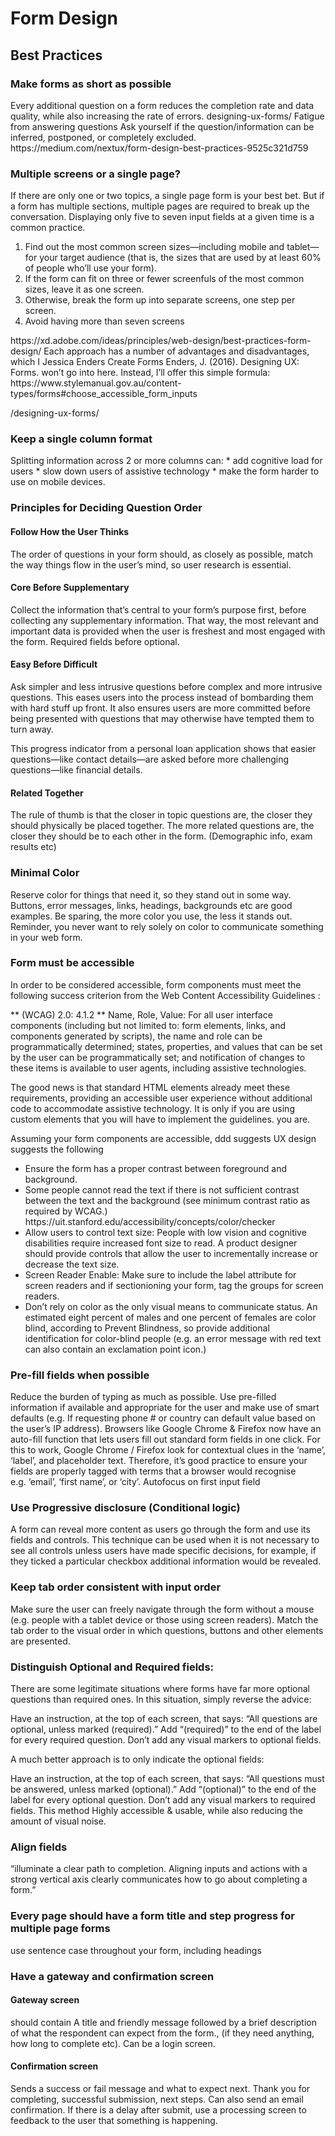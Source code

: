 # Form Design {#formDesign}

## Best Practices 

### Make forms as short as possible
Every additional question on a form reduces the completion rate and data quality, while also increasing the rate of errors. designing-ux-forms/ Fatigue from answering questions  Ask yourself if the question/information can be inferred, postponed, or completely excluded. https://medium.com/nextux/form-design-best-practices-9525c321d759

### Multiple screens or a single page? 
If there are only one or two topics, a single page form is your best bet. But if a form has multiple sections, multiple pages are required to break up the conversation. Displaying only five to seven input fields at a given time is a common practice.

1. Find out the most common screen sizes—including mobile and tablet—for your target audience (that is, the sizes that are used by at least 60% of people who’ll use your form).
2. If the form can fit on three or fewer screenfuls of the most common sizes, leave it as one screen.
3. Otherwise, break the form up into separate screens, one step per screen.
4. Avoid having more than seven screens


https://xd.adobe.com/ideas/principles/web-design/best-practices-form-design/
Each approach has a number of advantages and disadvantages, which I Jessica Enders Create Forms Enders, J. (2016). Designing UX: Forms. won’t go into here. Instead, I’ll offer this simple formula: 
  https://www.stylemanual.gov.au/content-types/forms#choose_accessible_form_inputs

/designing-ux-forms/

### Keep a single column format 
Splitting information across 2 or more columns can:
* add cognitive load for users
* slow down users of assistive technology
* make the form harder to use on mobile devices.

### Principles for Deciding Question Order 

#### Follow How the User Thinks 
The order of questions in your form should, as closely as possible, match the way things flow in the user’s mind, so user research is essential. 

#### Core Before Supplementary 
Collect the information that’s central to your form’s purpose first, before collecting any supplementary information. That way, the most relevant and important data is provided when the user is freshest and most engaged with the form. Required fields before optional. 

#### Easy Before Difficult
Ask simpler and less intrusive questions before complex and more intrusive questions. This eases users into the process instead of bombarding them with hard stuff up front. It also ensures users are more committed before being presented with questions that may otherwise have tempted them to turn away.

This progress indicator from a personal loan application shows that easier questions—like contact details—are asked before more challenging questions—like financial details.

#### Related Together 
The rule of thumb is that the closer in topic questions are, the closer they should physically be placed together. The more related questions are, the closer they should be to each other in the form. (Demographic info, exam results etc)

### Minimal Color 
Reserve color for things that need it, so they stand out in some way. Buttons, error messages, links, headings, backgrounds etc are good examples. Be sparing, the more color you use, the less it stands out. Reminder, you never want to rely solely on color to communicate something in your web form. 

### Form must be accessible 
In order to be considered accessible, form components must meet the following success criterion from the Web Content Accessibility Guidelines :

** (WCAG) 2.0: 4.1.2 ** Name, Role, Value: For all user interface components (including but not limited to: form elements, links, and components generated by scripts), the name and role can be programmatically determined; states, properties, and values that can be set by the user can be programmatically set; and notification of changes to these items is available to user agents, including assistive technologies.

The good news is that standard HTML elements already meet these requirements, providing an accessible user experience without additional code to accommodate assistive technology.  It is only if you are using custom elements that you will have to implement the guidelines. you are.

Assuming your form components are accessible, ddd suggests UX design suggests the following 

* Ensure the form has a proper contrast between foreground and background.
* Some people cannot read the text if there is not sufficient contrast between the text and the background (see minimum contrast ratio as required by WCAG.) https://uit.stanford.edu/accessibility/concepts/color/checker
* Allow users to control text size: 
People with low vision and cognitive disabilities require increased font size to read. A product designer should provide controls that allow the user to incrementally increase or decrease the text size.
* Screen Reader Enable: 
Make sure to include the label attribute for screen readers and if sectionioning your form, tag the groups for screen readers.
* Don’t rely on color as the only visual means to communicate status. 
An estimated eight percent of males and one percent of females are color blind, according to Prevent Blindness, so provide additional identification for color-blind people (e.g. an error message with red text can also contain an exclamation point icon.)	

### Pre-fill fields when possible 
Reduce the burden of typing as much as possible. Use pre-filled information if available and appropriate for the user and make use of smart defaults (e.g. If requesting phone # or country can default value based on the user's IP address). Browsers like Google Chrome & Firefox now have an auto-fill function that lets users fill out standard form fields in one click. For this to work, Google Chrome / Firefox look for contextual clues in the ‘name’, ‘label’, and placeholder text. Therefore, it’s good practice to ensure your fields are properly tagged with terms that a browser would recognise e.g. ‘email’, ‘first name’, or ‘city’. Autofocus on first input  field
 
### Use Progressive disclosure (Conditional logic)
A form can reveal more content as users go through the form and use its fields and controls. This technique can be used when it is not necessary to see all controls unless users have made specific decisions, for example, if they ticked a particular checkbox additional information would be revealed.
 
### Keep tab order consistent with input order
Make sure the user can freely navigate through the form without a mouse (e.g. people with a tablet device or those using screen readers).  Match the tab order to the visual order in which questions, buttons and other elements are presented. 

### Distinguish Optional and Required fields:
There are some legitimate situations where forms have far more optional questions than required ones. In this situation, simply reverse the advice:

Have an instruction, at the top of each screen, that says: “All questions are optional, unless marked (required).”
Add “(required)” to the end of the label for every required question.
Don’t add any visual markers to optional fields.

A much better approach is to only indicate the optional fields:

Have an instruction, at the top of each screen, that says: “All questions must be answered, unless marked (optional).”
Add “(optional)” to the end of the label for every optional question.
Don’t add any visual markers to required fields.
This method  Highly accessible & usable, while also reducing the amount of visual noise.

### Align fields
“illuminate a clear path to completion. Aligning inputs and actions with a strong vertical axis clearly communicates how to go about completing a form.”

### 

### Every page should have a form title and step progress for multiple page forms

use sentence case throughout your form, including headings

### Have a gateway and confirmation screen

#### Gateway screen 
should contain A title and friendly message  followed by a brief description of what the respondent can expect from the form., (if they need anything, how long to complete etc). Can be a login screen. 

#### Confirmation screen
Sends a success or fail message and what to expect next. Thank you for completing, successful submission, next steps. Can also send an email confirmation. 
If there is a delay after submit, use a processing screen to feedback to the user that something is happening. 




